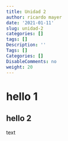 ```yaml
---
title: Unidad 2
author: ricardo mayer
date: '2021-01-11'
slug: unidad-2
categories: []
tags: []
Description: ''
Tags: []
Categories: []
DisableComments: no
weight: 20
---
```


# hello 1

## hello 2

text

